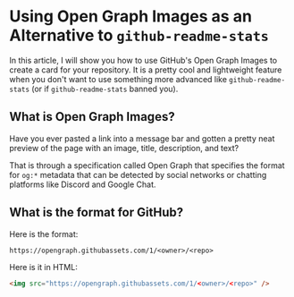 
# Using Open Graph Images as an Alternative to `github-readme-stats`

In this article, I will show you how to use GitHub's Open Graph Images to
create a card for your repository. It is a pretty cool and lightweight
feature when you don't want to use something more advanced like
`github-readme-stats` (or if `github-readme-stats` banned you).

## What is Open Graph Images?

Have you ever pasted a link into a message bar and gotten a pretty neat preview
of the page with an image, title, description, and text?

That is through a specification called Open Graph that specifies the format for `og:*`
metadata that can be detected by social networks or chatting platforms like Discord
and Google Chat.

## What is the format for GitHub?

Here is the format:

```text
https://opengraph.githubassets.com/1/<owner>/<repo>
```

Here is it in HTML:

```html
<img src="https://opengraph.githubassets.com/1/<owner>/<repo>" />
```
